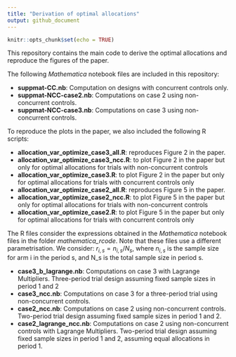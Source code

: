 ```yaml
---
title: "Derivation of optimal allocations"
output: github_document
---
```


```r
knitr::opts_chunk$set(echo = TRUE)
```

This repository contains the main code to derive the optimal allocations and reproduce the figures of the paper.


The following *Mathematica* notebook files are included in this repository:

- **suppmat-CC.nb**: Computation on designs with concurrent controls only.
- **suppmat-NCC-case2.nb**: Computations on case 2 using non-concurrent controls. 
- **suppmat-NCC-case3.nb**: Computations on case 3 using non-concurrent controls.

To reproduce the plots in the paper, we also included the following R scripts:

- **allocation_var_optimize_case3_all.R**: reproduces Figure 2 in the paper.
- **allocation_var_optimize_case3_ncc.R**: to plot Figure 2 in the paper but only for optimal allocations for trials with non-concurrent controls
- **allocation_var_optimize_case3.R**: to plot Figure 2 in the paper but only for optimal allocations for trials with concurrent controls only 
- **allocation_var_optimize_case2_all.R**: reproduces Figure 5 in the paper.
- **allocation_var_optimize_case2_ncc.R**: to plot Figure 5 in the paper but only for optimal allocations for trials with non-concurrent controls
- **allocation_var_optimize_case2.R**: to plot Figure 5 in the paper but only for optimal allocations for trials with concurrent controls only 

The R files consider the expressions obtained in the *Mathematica* notebook files in the folder _mathematica_rcode_. Note that these files use a different parametrisation. We consider: $r_{i,s} = n_{i,s} /N_s$, where $n_{i,s}$ is the sample size for arm i in the period s, and N_s is the total sample size in period s.  

- **case3_b_lagrange.nb**: Computations on case 3  with Lagrange Multipliers. Three-period trial design assuming fixed sample sizes in period 1 and 2
- **case3_ncc.nb**: Computations on case 3 for a three-period trial using non-concurrent controls.
- **case2_ncc.nb**: Computations on case 2 using non-concurrent controls. Two-period trial design assuming fixed sample sizes in period 1 and 2.
- **case2_lagrange_ncc.nb**: Computations on case 2 using non-concurrent controls with Lagrange Multipliers. Two-period trial design assuming fixed sample sizes in period 1 and 2, assuming equal allocations in period 1.

